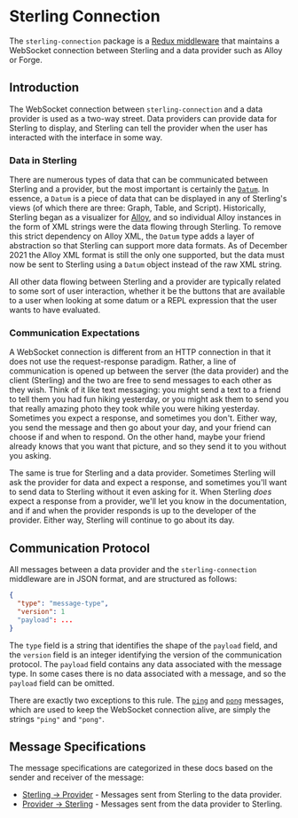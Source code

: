 # Sterling Connection

The `sterling-connection` package is a
[Redux middleware](https://redux.js.org/understanding/history-and-design/middleware)
that maintains a WebSocket connection between Sterling and a data provider such
as Alloy or Forge.

## Introduction

The WebSocket connection between `sterling-connection` and a data provider is
used as a two-way street. Data providers can provide data for Sterling to
display, and Sterling can tell the provider when the user has interacted with
the interface in some way.

### Data in Sterling

There are numerous types of data that can be communicated between Sterling and a
provider, but the most important is certainly the [`Datum`](./types#datum). In
essence, a `Datum` is a piece of data that can be displayed in any of Sterling's
views (of which there are three: Graph, Table, and Script). Historically,
Sterling began as a visualizer for [Alloy](http://alloytools.org/), and so
individual Alloy instances in the form of XML strings were the data flowing
through Sterling. To remove this strict dependency on Alloy XML, the `Datum`
type adds a layer of abstraction so that Sterling can support more data formats.
As of December 2021 the Alloy XML format is still the only one supported, but
the data must now be sent to Sterling using a `Datum` object instead of the raw
XML string.

All other data flowing between Sterling and a provider are typically related to
some sort of user interaction, whether it be the buttons that are available to a
user when looking at some datum or a REPL expression that the user wants to have
evaluated.

### Communication Expectations

A WebSocket connection is different from an HTTP connection in that it does not
use the request-response paradigm. Rather, a line of communication is opened up
between the server (the data provider) and the client (Sterling) and the two are
free to send messages to each other as they wish. Think of it like text
messaging: you might send a text to a friend to tell them you had fun hiking
yesterday, or you might ask them to send you that really amazing photo they took
while you were hiking yesterday. Sometimes you expect a response, and sometimes
you don't. Either way, you send the message and then go about your day, and your
friend can choose if and when to respond. On the other hand, maybe your friend
already knows that you want that picture, and so they send it to you without you
asking.

The same is true for Sterling and a data provider. Sometimes Sterling will ask
the provider for data and expect a response, and sometimes you'll want to send
data to Sterling without it even asking for it. When Sterling _does_ expect a
response from a provider, we'll let you know in the documentation, and if and
when the provider responds is up to the developer of the provider. Either way,
Sterling will continue to go about its day.

## Communication Protocol

All messages between a data provider and the `sterling-connection` middleware
are in JSON format, and are structured as follows:

```json
{
  "type": "message-type",
  "version": 1
  "payload": ...
}
```

The `type` field is a string that identifies the shape of the `payload` field,
and the `version` field is an integer identifying the version of the
communication protocol. The `payload` field contains any data associated with
the message type. In some cases there is no data associated with a message, and
so the `payload` field can be omitted.

There are exactly two exceptions to this rule. The [`ping`](./send#ping) and
[`pong`](./receive#pong) messages, which are used to keep the WebSocket
connection alive, are simply the strings `"ping"` and `"pong"`.

## Message Specifications

The message specifications are categorized in these docs based on the sender and
receiver of the message:

- [Sterling -> Provider](./send) - Messages sent from Sterling to the data
  provider.
- [Provider -> Sterling](./receive) - Messages sent from the data provider to
  Sterling.
